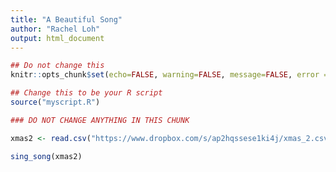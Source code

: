 ```yaml
---
title: "A Beautiful Song"
author: "Rachel Loh"
output: html_document
---
```


```r
## Do not change this
knitr::opts_chunk$set(echo=FALSE, warning=FALSE, message=FALSE, error = TRUE)
```


```r
## Change this to be your R script
source("myscript.R")
```


```r
### DO NOT CHANGE ANYTHING IN THIS CHUNK

xmas2 <- read.csv("https://www.dropbox.com/s/ap2hqssese1ki4j/xmas_2.csv?dl=1")

sing_song(xmas2)

```


